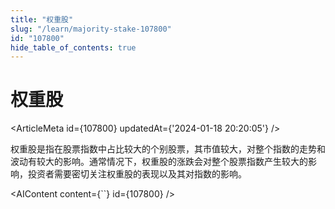 ```yaml
---
title: "权重股"
slug: "/learn/majority-stake-107800"
id: "107800"
hide_table_of_contents: true
---
```



# 权重股

<ArticleMeta id={107800} updatedAt={'2024-01-18 20:20:05'} />
<div className='border-solid border-b border-t-0 my-4 border-[var(--ifm-color-gray-300)]' />

权重股是指在股票指数中占比较大的个别股票，其市值较大，对整个指数的走势和波动有较大的影响。通常情况下，权重股的涨跌会对整个股票指数产生较大的影响，投资者需要密切关注权重股的表现以及其对指数的影响。

<AIContent content={``} id={107800} />
